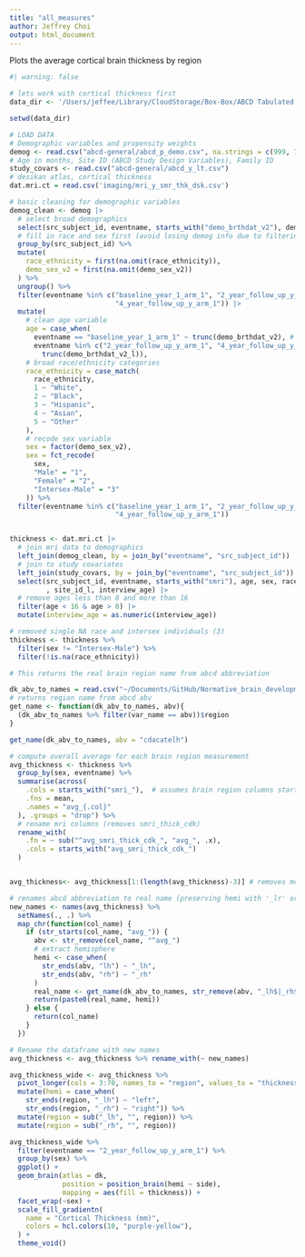 ```yaml
---
title: "all_measures"
author: Jeffrey Choi
output: html_document
---
```


Plots the average cortical brain thickness by region
```r
#| warning: false

# lets work with cortical thickness first
data_dir <- '/Users/jeffee/Library/CloudStorage/Box-Box/ABCD Tabulated Data/5.1/core/'

setwd(data_dir)

# LOAD DATA
# Demographic variables and propensity weights
demog <- read.csv("abcd-general/abcd_p_demo.csv", na.strings = c(999, 777))
# Age in months, Site ID (ABCD Study Design Variables), Family ID
study_covars <- read.csv("abcd-general/abcd_y_lt.csv")
# desikan atlas, cortical thickness
dat.mri.ct = read.csv('imaging/mri_y_smr_thk_dsk.csv')

# basic cleaning for demographic variables
demog_clean <- demog |>
  # select broad demographics
  select(src_subject_id, eventname, starts_with("demo_brthdat_v2"), demo_sex_v2, race_ethnicity) |>
  # fill in race and sex first (avoid losing demog info due to filtering eventname)
  group_by(src_subject_id) %>%
  mutate(
    race_ethnicity = first(na.omit(race_ethnicity)),
    demo_sex_v2 = first(na.omit(demo_sex_v2))
  ) %>%
  ungroup() %>%
  filter(eventname %in% c("baseline_year_1_arm_1", "2_year_follow_up_y_arm_1",
                          "4_year_follow_up_y_arm_1")) |>
  mutate(
    # clean age variable
    age = case_when(
      eventname == "baseline_year_1_arm_1" ~ trunc(demo_brthdat_v2), # remove decimals 
      eventname %in% c("2_year_follow_up_y_arm_1", "4_year_follow_up_y_arm_1") ~
        trunc(demo_brthdat_v2_l)),
    # broad race/ethnicity categories
    race_ethnicity = case_match(
      race_ethnicity,
      1 ~ "White",
      2 ~ "Black",
      3 ~ "Hispanic",
      4 ~ "Asian",
      5 ~ "Other"
    ),
    # recode sex variable
    sex = factor(demo_sex_v2),
    sex = fct_recode(
      sex,
      "Male" = "1",
      "Female" = "2",
      "Intersex-Male" = "3"
    )) %>%
  filter(eventname %in% c("baseline_year_1_arm_1", "2_year_follow_up_y_arm_1",
                          "4_year_follow_up_y_arm_1"))


thickness <- dat.mri.ct |>
  # join mri data to demographics
  left_join(demog_clean, by = join_by("eventname", "src_subject_id")) |>
  # join to study covariates
  left_join(study_covars, by = join_by("eventname", "src_subject_id")) |>
  select(src_subject_id, eventname, starts_with("smri"), age, sex, race_ethnicity 
         , site_id_l, interview_age) |>
  # remove ages less than 8 and more than 16
  filter(age < 16 & age > 8) |>
  mutate(interview_age = as.numeric(interview_age))

# removed single NA race and intersex individuals (3)
thickness <- thickness %>%
  filter(sex != "Intersex-Male") %>%
  filter(!is.na(race_ethnicity))
```

```r
# This returns the real brain region name from abcd abbreviation

dk_abv_to_names = read.csv("~/Documents/GitHub/Normative_brain_development_and_deviations_for_adolescents/exploration/additional_files/dk_abv_to_names.csv")
# returns region name from abcd abv
get_name <- function(dk_abv_to_names, abv){
  (dk_abv_to_names %>% filter(var_name == abv))$region
}

get_name(dk_abv_to_names, abv = "cdacatelh")
```

```r
# compute overall average for each brain region measurement
avg_thickness <- thickness %>%
  group_by(sex, eventname) %>%
  summarise(across(
    .cols = starts_with("smri_"),  # assumes brain region columns start with "smri_"
    .fns = mean,
    .names = "avg_{.col}"
  ), .groups = "drop") %>%
  # rename mri columns (removes smri_thick_cdk)
  rename_with(
    .fn = ~ sub("^avg_smri_thick_cdk_", "avg_", .x),
    .cols = starts_with("avg_smri_thick_cdk_")
  )


avg_thickness<- avg_thickness[1:(length(avg_thickness)-3)] # removes mean lh, rh, and whole
```

```r
# renames abcd abbreviation to real name (preserving hemi with '_lr' or _rh')
new_names <- names(avg_thickness) %>%
  setNames(., .) %>%
  map_chr(function(col_name) {
    if (str_starts(col_name, "avg_")) {
      abv <- str_remove(col_name, "^avg_")
      # extract hemisphere
      hemi <- case_when(
        str_ends(abv, "lh") ~ "_lh",
        str_ends(abv, "rh") ~ "_rh"
      )
      real_name <- get_name(dk_abv_to_names, str_remove(abv, "_lh$|_rh$"))
      return(paste0(real_name, hemi))
    } else {
      return(col_name)
    }
  })

# Rename the dataframe with new names
avg_thickness <- avg_thickness %>% rename_with(~ new_names)
```

```r
avg_thickness_wide <- avg_thickness %>%
  pivot_longer(cols = 3:70, names_to = "region", values_to = "thickness") %>%
  mutate(hemi = case_when(
    str_ends(region, "_lh") ~ "left",
    str_ends(region, "_rh") ~ "right")) %>%
  mutate(region = sub("_lh", "", region)) %>%
  mutate(region = sub("_rh", "", region))
```


```r
avg_thickness_wide %>%
  filter(eventname == "2_year_follow_up_y_arm_1") %>%
  group_by(sex) %>%
  ggplot() +
  geom_brain(atlas = dk,
             position = position_brain(hemi ~ side),
             mapping = aes(fill = thickness)) +
  facet_wrap(~sex) +
  scale_fill_gradientn(
    name = "Cortical Thickness (mm)", 
    colors = hcl.colors(10, "purple-yellow"), 
  ) +
  theme_void()

```




